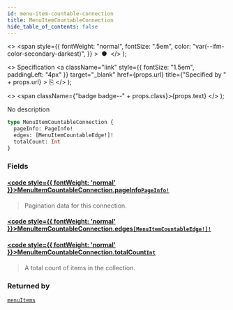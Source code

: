 ```yaml
---
id: menu-item-countable-connection
title: MenuItemCountableConnection
hide_table_of_contents: false
---
```


  <>
    <span
      style={{
        fontWeight: "normal",
        fontSize: ".5em",
        color: "var(--ifm-color-secondary-darkest)",
      }}
    >
      &nbsp;●&nbsp;
    </span>
  </>
);

  <>
    Specification
    <a
      className="link"
      style={{ fontSize: "1.5em", paddingLeft: "4px" }}
      target="\_blank"
      href={props.url}
      title={"Specified by " + props.url}
    >
      ⎘
    </a>
  </>
);

  <>
    <span className={"badge badge--" + props.class}>{props.text}</span>
  </>
);

No description

```graphql
type MenuItemCountableConnection {
  pageInfo: PageInfo!
  edges: [MenuItemCountableEdge!]!
  totalCount: Int
}
```

### Fields

#### [<code style={{ fontWeight: 'normal' }}>MenuItemCountableConnection.<b>pageInfo</b></code>](#)<Bullet />[`PageInfo!`](../../api-reference/objects/page-info) <Badge class="secondary" text="non-null"/> <Badge class="secondary" text="object"/>

> Pagination data for this connection.

#### [<code style={{ fontWeight: 'normal' }}>MenuItemCountableConnection.<b>edges</b></code>](#)<Bullet />[`[MenuItemCountableEdge!]!`](../../api-reference/objects/menu-item-countable-edge) <Badge class="secondary" text="non-null"/> <Badge class="secondary" text="object"/>

>

#### [<code style={{ fontWeight: 'normal' }}>MenuItemCountableConnection.<b>totalCount</b></code>](#)<Bullet />[`Int`](../../api-reference/scalars/int) <Badge class="secondary" text="scalar"/>

> A total count of items in the collection.

### Returned by

[`menuItems`](../../api-reference/queries/menu-items) <Badge class="secondary" text="query"/>
